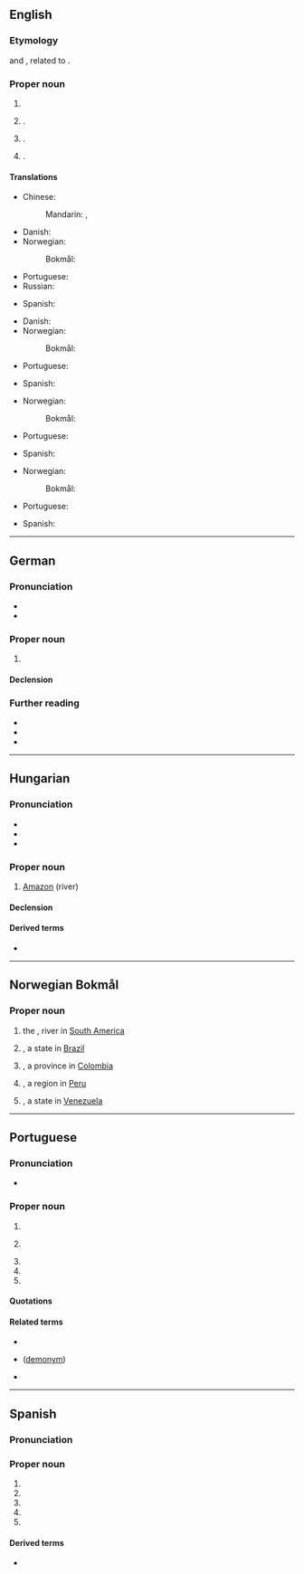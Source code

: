 {{also|amazonas}}
==English==
{{wikipedia}}

===Etymology===
{{dercat|en|la|grc|peo}}
{{bor+|en|pt|Amazonas}} and {{bor|en|es|Amazonas}}, related to {{m+|en|Amazon}}.

===Proper noun===
{{en-proper noun}}

# {{place|en|state|r/North Region|c/Brazil|capital=Manaus}}
# {{place|en|department|c/Colombia}}.
# {{place|en|region|c/Peru}}.
# {{place|en|state|c/Venezuela}}.

====Translations====
{{trans-top|state of Brazil}}
* Chinese:
*: Mandarin: {{t|cmn|亞馬遜洲}}, {{t|cmn|亚马孫洲|tr=Yàmǎxùnzhōu}}
* Danish: {{t|da|Amazonas}}
* Norwegian:
*: Bokmål: {{t+|nb|Amazonas}}
* Portuguese: {{t+|pt|Amazonas}}
* Russian: {{t|ru|Амазо́нас}}
{{trans-mid}}
* Spanish: {{t+|es|Amazonas}}
{{trans-bottom}}

{{trans-top|department of Colombia}}
* Danish: {{t|da|Amazonas}}
* Norwegian:
*: Bokmål: {{t+|nb|Amazonas}}
* Portuguese: {{t+|pt|Amazonas}}
{{trans-mid}}
* Spanish: {{t+|es|Amazonas}}
{{trans-bottom}}

{{trans-top|region of Peru}}
* Norwegian:
*: Bokmål: {{t+|nb|Amazonas}}
* Portuguese: {{t+|pt|Amazonas}}
{{trans-mid}}
* Spanish: {{t+|es|Amazonas}}
{{trans-bottom}}

{{trans-top|state of Venezuela}}
* Norwegian:
*: Bokmål: {{t+|nb|Amazonas}}
* Portuguese: {{t+|pt|Amazonas}}
{{trans-mid}}
* Spanish: {{t+|es|Amazonas}}
{{trans-bottom}}

----

==German==

===Pronunciation===
* {{IPA|de|/amaˈt͡soːnas/}}
* {{audio|de|De-Amazonas.ogg|Audio}}

===Proper noun===
{{de-proper noun|m,-}}

# {{place|de|river|cont/South America|t=Amazon}}

====Declension====
{{de-ndecl|m,-.sg}}

===Further reading===
* {{R:DWDS}}
* {{R:Duden|Amazonas_Fluss|Amazonas, Fluss}}
* {{R:Duden|Amazonas_Bundesstaat|Amazonas, Bundesstaat}}

----

==Hungarian==
{{wikipedia|lang=hu}}

===Pronunciation===
* {{hu-IPA|amazonasz}}
* {{hyphenation|hu|Ama|zo|nas}}
* {{rhymes|hu|ɒs|s=4}}

===Proper noun===
{{head|hu|proper noun}}

# [[Amazon]] (river)

====Declension====
{{hu-infl-nom|Amazonaso|o|-|v=sz|n=sg}}{{hu-pos-otok|Amazonas||ai|n=sg}}

====Derived terms====
* {{l|hu|amazonasi}}

{{topics|hu|Rivers}}

----

==Norwegian Bokmål==
{{wp|lang=no|Amazonas (andre betydninger)|Amazonas}}

===Proper noun===
{{head|nb|proper noun}}

# the {{l|en|Amazon}}, river in [[South America]]
# {{l|en|Amazonas}}, a state in [[Brazil]]
# {{l|en|Amazonas}}, a province in [[Colombia]]
# {{l|en|Amazonas}}, a region in [[Peru]]
# {{l|en|Amazonas}}, a state in [[Venezuela]]

{{c|nb|Rivers|South America}}

----

==Portuguese==
{{wikipedia|lang=pt}}

===Pronunciation===
{{pt-IPA}}
* {{audio|pt|Pt-br Amazonas.ogg|Audio (BR)}}

===Proper noun===
{{pt-proper noun|m|g2=f-p|qual_g2=archaic}}

# {{place|pt|river|in northern|continent/South America|t1=Amazon}}
# {{place|pt|state|macroregion/North Region|c/Brazil|t1=Amazonas|capital=pt:Manaus}}
#: {{l|pt|AM}} {{q|abbreviation}}
# {{place|pt|region|c/Peru|t1=Amazonas}}
# {{place|pt|department|c/Colombia|t1=Amazonas}}
# {{place|pt|state|c/Venezuela|t1=Amazonas}}

====Quotations====
{{seeCites|pt}}

====Related terms====
* {{l|pt|amazona}}
* {{l|pt|amazonense}} ([[demonym]])
* {{l|pt|Amazônia}}

----

==Spanish==
{{wikipedia|lang=es}}

===Pronunciation===
{{es-pr}}

===Proper noun===
{{es-proper noun|m}}

# {{place|es|river|c/Brazil|t1=Amazon}}
# {{place|es|state|r/North Region|c/Brazil|capital=Manaus}}
# {{place|es|region|c/Peru|t1=Amazonas}}
# {{place|es|department|c/Colombia|t1=Amazonas}}
# {{place|es|state|c/Venezuela|t1=Amazonas}}

====Derived terms====
* {{l|es|amazonense}}